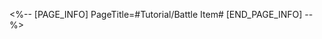 <%-- [PAGE_INFO]
PageTitle=#Tutorial/Battle Item#
[END_PAGE_INFO] --%>
{{Tutorial
|sort      = 997401
|title     = Battle Item
|subtitle  = 
|type      = 
|about     = 
|image1    = Tutorial Battle Item 1.png{{subst:void|<!--$UPLOAD:<<SpriteOutput/TutorialPic/TutorialPage_997401.png>-<Tutorial Battle Item 1.png>-<Tutorial Files>>-->}}
|text1     = Battle items have different effects. Using an item {{Color|h|nobold=1|will not consume a move}}. However, each type of item has {{Color|h|nobold=1|a limited number of uses}} per fight.
}}
